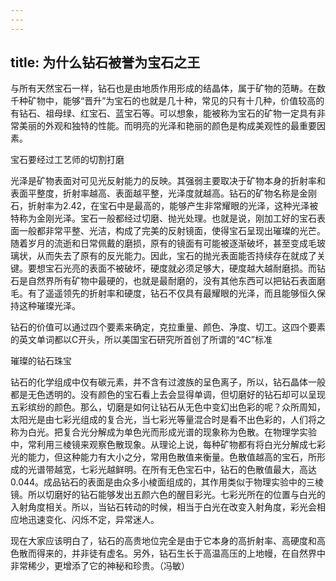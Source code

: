 ```yaml
---
---
---
```

title: 为什么钻石被誉为宝石之王
---




与所有天然宝石一样，钻石也是由地质作用形成的结晶体，属于矿物的范畴。在数千种矿物中，能够“晋升”为宝石的也就是几十种，常见的只有十几种，价值较高的有钻石、祖母绿、红宝石、蓝宝石等。可以想象，能被称为宝石的矿物一定具有非常美丽的外观和独特的性能。而明亮的光泽和艳丽的颜色是构成美观性的最重要因素。

宝石要经过工艺师的切割打磨



光泽是矿物表面对可见光反射能力的反映。其强弱主要取决于矿物本身的折射率和表面平整度，折射率越高、表面越平整，光泽度就越高。钻石的矿物名称是金刚石，折射率为2.42，在宝石中是最高的，能够产生非常耀眼的光泽，这种光泽被特称为金刚光泽。宝石一般都经过切磨、抛光处理。也就是说，刚加工好的宝石表面一般都非常平整、光洁，构成了完美的反射镜面，使得宝石呈现出璀璨的光芒。随着岁月的流逝和日常佩戴的磨损，原有的镜面有可能被逐渐破坏，甚至变成毛玻璃状，从而失去了原有的反光能力。因此，宝石的抛光表面能否持续存在就成了关键。要想宝石光亮的表面不被破坏，硬度就必须足够大，硬度越大越耐磨损。而钻石是自然界所有矿物中最硬的，也就是最耐磨的，没有其他东西可以把钻石表面磨毛。有了遥遥领先的折射率和硬度，钻石不仅具有最耀眼的光泽，而且能够恒久保持这种璀璨光泽。

钻石的价值可以通过四个要素来确定，克拉重量、颜色、净度、切工。这四个要素的英文单词都以C开头，所以美国宝石研究所首创了所谓的“4C”标准



璀璨的钻石珠宝



钻石的化学组成中仅有碳元素，并不含有过渡族的呈色离子，所以，钻石晶体一般都是无色透明的。没有颜色的宝石看上去会显得单调，但切磨好的钻石却可以呈现五彩缤纷的颜色。那么，切磨是如何让钻石从无色中变幻出色彩的呢？众所周知，太阳光是由七彩光组成的复合光，当七彩光等量混合时是看不出色彩的，人们将之称为白光。把复合光分解成为单色光而形成光谱的现象称为色散。在物理学实验中，常利用三棱镜来观察色散现象。从理论上说，每种矿物都有将白光分解成七彩光的能力，但这种能力有大小之分，常用色散值来衡量。色散值越高的宝石，所形成的光谱带越宽，七彩光越鲜明。在所有无色宝石中，钻石的色散值最大，高达0.044。成品钻石的表面是由众多小棱面组成的，其作用类似于物理实验中的三棱镜。所以切磨好的钻石能够发出五颜六色的醒目彩光。七彩光所在的位置与白光的入射角度相关。所以，当钻石转动的时候，相当于白光在改变入射角度，彩光会相应地迅速变化、闪烁不定，异常迷人。

现在大家应该明白了，钻石的高贵地位完全是由于它本身的高折射率、高硬度和高色散而得来的，并非徒有虚名。另外，钻石生长于高温高压的上地幔，在自然界中非常稀少，更增添了它的神秘和珍贵。（冯敏）